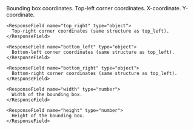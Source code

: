 <ResponseField name="bounds" type="object">
Bounding box coordinates.
  <Expandable title="BoundingBox Object">
    <ResponseField name="top_left" type="object">
      Top-left corner coordinates.
      <Expandable title="Point Object">
        <ResponseField name="x" type="number">
          X-coordinate.
        </ResponseField>
        <ResponseField name="y" type="number">
          Y-coordinate.
        </ResponseField>
      </Expandable>
    </ResponseField>
    
    <ResponseField name="top_right" type="object">
      Top-right corner coordinates (same structure as top_left).
    </ResponseField>
    
    <ResponseField name="bottom_left" type="object">
      Bottom-left corner coordinates (same structure as top_left).
    </ResponseField>
    
    <ResponseField name="bottom_right" type="object">
      Bottom-right corner coordinates (same structure as top_left).
    </ResponseField>
    
    <ResponseField name="width" type="number">
      Width of the bounding box.
    </ResponseField>
    
    <ResponseField name="height" type="number">
      Height of the bounding box.
    </ResponseField>
  </Expandable>
</ResponseField>
